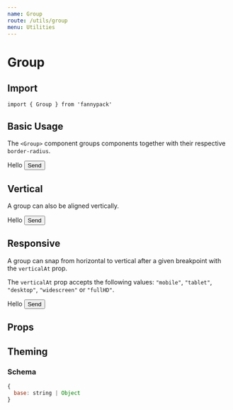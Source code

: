 ```yaml
---
name: Group
route: /utils/group
menu: Utilities
---
```



# Group

## Import

`import { Group } from 'fannypack'`

## Basic Usage

The `<Group>` component groups components together with their respective `border-radius`.

<Playground>
  <Group>
    <Box backgroundColor="primary" color="white" padding="0.5rem 1rem">
      Hello
    </Box>
    <Button>Send</Button>
  </Group>
</Playground>

## Vertical

A group can also be aligned vertically.

<Playground>
  <Group isVertical>
    <Box backgroundColor="primary" color="white" padding="0.5rem 1rem" textAlign="center">
      Hello
    </Box>
    <Button>Send</Button>
  </Group>
</Playground>

## Responsive

A group can snap from horizontal to vertical after a given breakpoint with the `verticalAt` prop.

The `verticalAt` prop accepts the following values: `"mobile"`, `"tablet"`, `"desktop"`, `"widescreen"` or `"fullHD"`.

<Playground>
  <Group verticalAt="tablet">
    <Box backgroundColor="primary" color="white" padding="0.5rem 1rem">
      Hello
    </Box>
    <Button>Send</Button>
  </Group>
</Playground>

## Props

<PropsTable of={Group} />

## Theming

### Schema

```jsx
{
  base: string | Object
}
```
